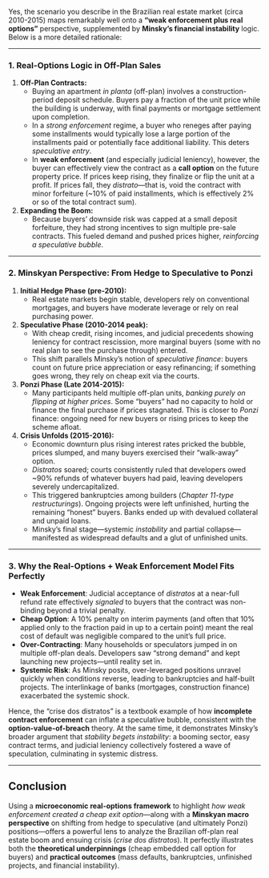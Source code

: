 Yes, the scenario you describe in the Brazilian real estate market
(circa 2010-2015) maps remarkably well onto a **“weak enforcement plus
real options”** perspective, supplemented by **Minsky’s financial
instability** logic. Below is a more detailed rationale:

------------------------------------------------------------------------

### 1. Real-Options Logic in Off-Plan Sales

1.  **Off-Plan Contracts:**
    -   Buying an apartment *in planta* (off-plan) involves a
        construction-period deposit schedule. Buyers pay a fraction of
        the unit price while the building is underway, with final
        payments or mortgage settlement upon completion.\
    -   In a *strong enforcement* regime, a buyer who reneges after
        paying some installments would typically lose a large portion of
        the installments paid or potentially face additional liability.
        This deters *speculative entry*.\
    -   In **weak enforcement** (and especially judicial leniency),
        however, the buyer can effectively view the contract as a **call
        option** on the future property price. If prices keep rising,
        they finalize or flip the unit at a profit. If prices fall, they
        *distrato*—that is, void the contract with minor forfeiture
        (\~10% of paid installments, which is effectively 2% or so of
        the total contract sum).
2.  **Expanding the Boom:**
    -   Because buyers’ downside risk was capped at a small deposit
        forfeiture, they had strong incentives to sign multiple pre-sale
        contracts. This fueled demand and pushed prices higher,
        *reinforcing a speculative bubble*.

------------------------------------------------------------------------

### 2. Minskyan Perspective: From Hedge to Speculative to Ponzi

1.  **Initial Hedge Phase (pre-2010):**
    -   Real estate markets begin stable, developers rely on
        conventional mortgages, and buyers have moderate leverage or
        rely on real purchasing power.
2.  **Speculative Phase (2010-2014 peak):**
    -   With cheap credit, rising incomes, and judicial precedents
        showing leniency for contract rescission, more marginal buyers
        (some with no real plan to see the purchase through) entered.\
    -   This shift parallels Minsky’s notion of *speculative finance*:
        buyers count on future price appreciation or easy refinancing;
        if something goes wrong, they rely on cheap exit via the courts.
3.  **Ponzi Phase (Late 2014-2015):**
    -   Many participants held multiple off-plan units, *banking purely
        on flipping at higher prices*. Some “buyers” had no capacity to
        hold or finance the final purchase if prices stagnated. This is
        closer to *Ponzi* finance: ongoing need for new buyers or rising
        prices to keep the scheme afloat.
4.  **Crisis Unfolds (2015-2016):**
    -   Economic downturn plus rising interest rates pricked the bubble,
        prices slumped, and many buyers exercised their “walk-away”
        option.\
    -   *Distratos* soared; courts consistently ruled that developers
        owed \~90% refunds of whatever buyers had paid, leaving
        developers severely undercapitalized.\
    -   This triggered bankruptcies among builders (*Chapter 11-type
        restructurings*). Ongoing projects were left unfinished, hurting
        the remaining “honest” buyers. Banks ended up with devalued
        collateral and unpaid loans.\
    -   Minsky’s final stage—systemic *instability* and partial
        collapse—manifested as widespread defaults and a glut of
        unfinished units.

------------------------------------------------------------------------

### 3. Why the Real-Options + Weak Enforcement Model Fits Perfectly

-   **Weak Enforcement**: Judicial acceptance of *distratos* at a
    near-full refund rate effectively *signaled* to buyers that the
    contract was non-binding beyond a trivial penalty.\
-   **Cheap Option**: A 10% penalty on interim payments (and often that
    10% applied only to the fraction paid in up to a certain point)
    meant the real cost of default was negligible compared to the unit’s
    full price.\
-   **Over-Contracting**: Many households or speculators jumped in on
    multiple off-plan deals. Developers saw “strong demand” and kept
    launching new projects—until reality set in.\
-   **Systemic Risk**: As Minsky posits, over-leveraged positions
    unravel quickly when conditions reverse, leading to bankruptcies and
    half-built projects. The interlinkage of banks (mortgages,
    construction finance) exacerbated the systemic shock.

Hence, the “crise dos distratos” is a textbook example of how
**incomplete contract enforcement** can inflate a speculative bubble,
consistent with the **option-value-of-breach** theory. At the same time,
it demonstrates Minsky’s broader argument that *stability begets
instability*: a booming sector, easy contract terms, and judicial
leniency collectively fostered a wave of speculation, culminating in
systemic distress.

------------------------------------------------------------------------

## Conclusion

Using a **microeconomic real-options framework** to highlight *how weak
enforcement created a cheap exit option*—along with a **Minskyan macro
perspective** on shifting from hedge to speculative (and ultimately
Ponzi) positions—offers a powerful lens to analyze the Brazilian
off-plan real estate boom and ensuing crisis (*crise dos distratos*). It
perfectly illustrates both the **theoretical underpinnings** (cheap
embedded call option for buyers) and **practical outcomes** (mass
defaults, bankruptcies, unfinished projects, and financial instability).
